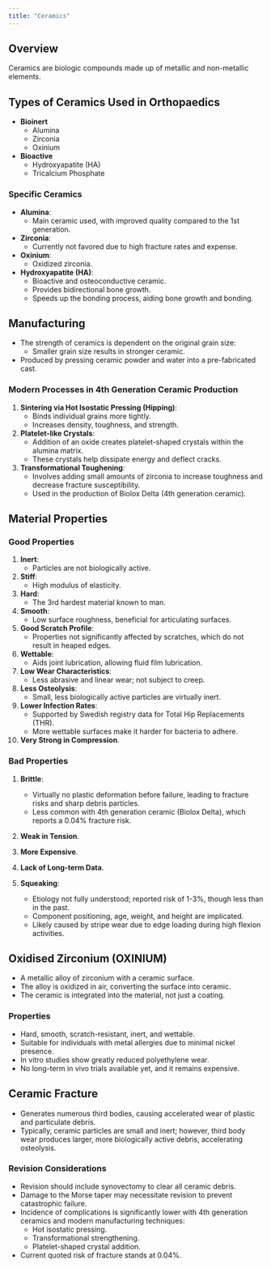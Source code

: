 ```yaml
---
title: "Ceramics"
---
```


## Overview

Ceramics are biologic compounds made up of metallic and non-metallic elements.

## Types of Ceramics Used in Orthopaedics

-   **Bioinert**
    -   Alumina
    -   Zirconia
    -   Oxinium
-   **Bioactive**
    -   Hydroxyapatite (HA)
    -   Tricalcium Phosphate

### Specific Ceramics

-   **Alumina**:
    -   Main ceramic used, with improved quality compared to the 1st generation.
-   **Zirconia**:
    -   Currently not favored due to high fracture rates and expense.
-   **Oxinium**:
    -   Oxidized zirconia.
-   **Hydroxyapatite (HA)**:
    -   Bioactive and osteoconductive ceramic.
    -   Provides bidirectional bone growth.
    -   Speeds up the bonding process, aiding bone growth and bonding.

## Manufacturing

-   The strength of ceramics is dependent on the original grain size:
    -   Smaller grain size results in stronger ceramic.
-   Produced by pressing ceramic powder and water into a pre-fabricated cast.

### Modern Processes in 4th Generation Ceramic Production

1.  **Sintering via Hot Isostatic Pressing (Hipping)**:
    -   Binds individual grains more tightly.
    -   Increases density, toughness, and strength.
2.  **Platelet-like Crystals**:
    -   Addition of an oxide creates platelet-shaped crystals within the alumina matrix.
    -   These crystals help dissipate energy and deflect cracks.
3.  **Transformational Toughening**:
    -   Involves adding small amounts of zirconia to increase toughness and decrease fracture susceptibility.
    -   Used in the production of Biolox Delta (4th generation ceramic).

## Material Properties

### Good Properties

1.  **Inert**:
    -   Particles are not biologically active.
2.  **Stiff**:
    -   High modulus of elasticity.
3.  **Hard**:
    -   The 3rd hardest material known to man.
4.  **Smooth**:
    -   Low surface roughness, beneficial for articulating surfaces.
5.  **Good Scratch Profile**:
    -   Properties not significantly affected by scratches, which do not result in heaped edges.
6.  **Wettable**:
    -   Aids joint lubrication, allowing fluid film lubrication.
7.  **Low Wear Characteristics**:
    -   Less abrasive and linear wear; not subject to creep.
8.  **Less Osteolysis**:
    -   Small, less biologically active particles are virtually inert.
9.  **Lower Infection Rates**:
    -   Supported by Swedish registry data for Total Hip Replacements (THR).
    -   More wettable surfaces make it harder for bacteria to adhere.
10. **Very Strong in Compression**.

### Bad Properties

1.  **Brittle**:

    -   Virtually no plastic deformation before failure, leading to fracture risks and sharp debris particles.
    -   Less common with 4th generation ceramic (Biolox Delta), which reports a 0.04% fracture risk.

2.  **Weak in Tension**.

3.  **More Expensive**.

4.  **Lack of Long-term Data**.

5.  **Squeaking**:

    -   Etiology not fully understood; reported risk of 1-3%, though less than in the past.
    -   Component positioning, age, weight, and height are implicated.
    -   Likely caused by stripe wear due to edge loading during high flexion activities.

## Oxidised Zirconium (OXINIUM)

-   A metallic alloy of zirconium with a ceramic surface.
-   The alloy is oxidized in air, converting the surface into ceramic.
-   The ceramic is integrated into the material, not just a coating.

### Properties

-   Hard, smooth, scratch-resistant, inert, and wettable.
-   Suitable for individuals with metal allergies due to minimal nickel presence.
-   In vitro studies show greatly reduced polyethylene wear.
-   No long-term in vivo trials available yet, and it remains expensive.

## Ceramic Fracture

-   Generates numerous third bodies, causing accelerated wear of plastic and particulate debris.
-   Typically, ceramic particles are small and inert; however, third body wear produces larger, more biologically active debris, accelerating osteolysis.

### Revision Considerations

-   Revision should include synovectomy to clear all ceramic debris.
-   Damage to the Morse taper may necessitate revision to prevent catastrophic failure.
-   Incidence of complications is significantly lower with 4th generation ceramics and modern manufacturing techniques:
    -   Hot isostatic pressing.
    -   Transformational strengthening.
    -   Platelet-shaped crystal addition.
-   Current quoted risk of fracture stands at 0.04%.
